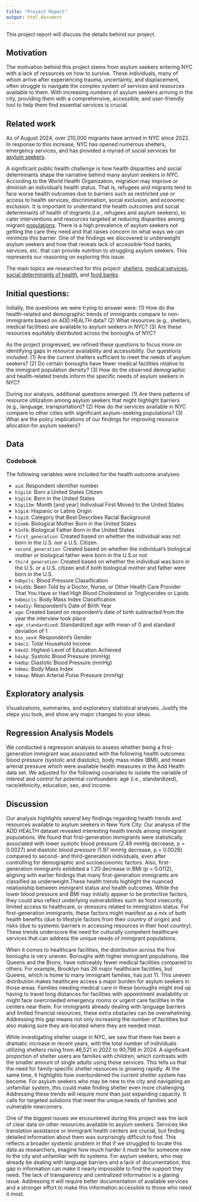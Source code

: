 ```yaml
---
title: "Project Report"
output: html_document
---
```


This project report will discuss the details behind our project. 

## Motivation

The motivation behind this project stems from asylum seekers entering NYC with a lack of resources on how to survive. These individuals, many of whom arrive after experiencing trauma, uncertainty, and displacement, often struggle to navigate the complex system of services and resources available to them. With increasing numbers of asylum seekers arriving in the city, providing them with a comprehensive, accessible, and user-friendly tool to help them find essential services is crucial.


## Related work

As of August 2024, over 210,000 migrants have arrived in NYC since 2022. In response to this increase, NYC has opened numerous shelters, emergency services, and has provided a myriad of social services for [asylum seekers](https://www.nytimes.com/article/nyc-migrant-crisis-explained.html). 

A significant public health challenge is how health disparities and social determinants shape the narrative behind many asylum seekers in NYC. According to the World Health Organization, migration may improve or diminish an individual's health status. That is, refugees and migrants tend to face worse health outcomes due to barriers such as restricted use or access to health services, discrimination, social exclusion, and economic exclusion. It is important to understand the health outcomes and social determinants of health of migrants (i.e., refugees and asylum seekers), to cater interventions and resources targeted at reducing disparities among migrant [populations](https://www.who.int/news-room/fact-sheets/detail/refugee-and-migrant-health). There is a high prevalence of asylum seekers not getting the care they need and that raises concern on what ways we can minimize this barrier. One of the findings we discovered is underweight asylum seekers and how that reveals lack of accessible food banks, services, etc. that can provide nutrition to struggling asylum seekers. This represents our reasoning on exploring this issue. 

The main topics we researched for this project: [shelters](https://citylimits.org/nyc-shelter-count/#:~:text=The%20new%20report%2C%20Local%20Law,city%20standardizes%20their%20reporting%20format.), [medical services](https://data.cityofnewyork.us/Health/Hospitals/833h-xwsx), [social determinants of health](https://dataverse.unc.edu/dataverse/addhealth), and [food banks](https://github.com/NewYorkCityCouncil/food_insecurity/tree/main?tab=readme-ov-file).  


## Initial questions: 

Initially, the questions we were trying to answer were: 
(1)	How do the health-related and demographic trends of immigrants compare to non-immigrants based on ADD HEALTH data?
(2)	What resources (e.g., shelters, medical facilities) are available to asylum seekers in NYC?
(3)	Are these resources equitably distributed across the boroughs of NYC?

As the project progressed, we refined these questions to focus more on identifying gaps in resource availability and accessibility. Our questions included: 
(1)	Are the current shelters sufficient to meet the needs of asylum seekers?
(2)	Do certain boroughs have fewer medical facilities relative to the immigrant population density?
(3)	How do the observed demographic and health-related trends inform the specific needs of asylum seekers in NYC?

During our analysis, additional questions emerged:
(1)	Are there patterns of resource utilization among asylum seekers that might highlight barriers (e.g., language, transportation)?
(2)	How do the services available in NYC compare to other cities with significant asylum-seeking populations?
(3)	What are the policy implications of our findings for improving resource allocation for asylum seekers?


## Data

### Codebook 

The following variables were included for the health outcome analyses:

- `aid`: Respondent identifier number
- `h1gi14`: Born a United States Citizen
- `h1gi14`: Born in the United States
- `h1gi13m`: Month [and year] Individual First Moved to the United States
- `h1gi4`: Hispanic or Latino Origin
- `h1gi8`: Category that Best Describes Racial Background
- `h1nm6`: Biological Mother Born in the United States
- `h1nf6`: Biological Father Born in the United States
- `first_generation`: Created based on whether the individual was not born in the U.S. nor a U.S. Citizen
- `second_generation`: Created based on whether the individual's biological mother or biological father were born in the U.S.or not
- `third_generation`: Created based on whether the individual was born in the U.S. or a U.S. citizen and if both biological mother and father were born in the U.S.
- `h4bpcls`: Blood Pressure Classification
- `h4id5b`: Been Told by a Doctor, Nurse, or Other Health Care Provider That You Have or Had High Blood Cholesterol or Triglycerides or Lipids
- `h4bmicls`: Body Mass Index Classification
- `h4od1y`: Respondent's Date of Birth Year
- `age`: Created based on respondent's date of birth subtracted from the year the interview took place
- `age_standardized`: Standardized age with mean of 0 and standard deviation of 1
- `bio_sex4`: Respondent's Gender
- `h4ec1`: Total Household Income
- `h4ed2`: Highest Level of Education Achieved
- `h4sbp`: Systolic Blood Pressure (mmHg)
- `h4dbp`: Diastolic Blood Pressure (mmHg)
- `h4bmi`: Body Mass Index
- `h4map`: Mean Arterial Pulse Pressure (mmHg)




## Exploratory analysis

Visualizations, summaries, and exploratory statistical analyses. Justify the steps you took, and show any major changes to your ideas.

## Regression Analysis Models

We conducted a regression analysis to assess whether being a first-generation immigrant was associated with the following health outcomes: blood pressure (systolic and diastolic), body mass index (BMI), and mean arterial pressure which were available health measures in the Add Health data set. We adjusted for the following covariates to isolate the variable of interest and control for potential confounders: age (i.e., standardized), race/ethnicity, education, sex, and income. 

## Discussion

Our analysis highlights several key findings regarding health trends and resources available to asylum seekers in New York City. Our analysis of the ADD HEALTH dataset revealed interesting health trends among immigrant populations. We found that first-generation immigrants were statistically associated with lower systolic blood pressure (2.49 mmHg decrease, p = 0.0027) and diastolic blood pressure (1.97 mmHg decrease, p = 0.0026) compared to second- and third-generation individuals, even after controlling for demographic and socioeconomic factors. Also, first-generation immigrants exhibited a 1.20 decrease in BMI (p = 0.0112), aligning with earlier findings that many first-generation immigrants are classified as underweight.These health trends highlight the nuanced relationship between immigrant status and health outcomes. While the lower blood pressure and BMI may initially appear to be protective factors, they could also reflect underlying vulnerabilities such as food insecurity, limited access to healthcare, or stressors related to immigration status. For first-generation immigrants, these factors might manifest as a mix of both health benefits (due to lifestyle factors from their country of origin) and risks (due to systemic barriers in accessing resources in their host country). These trends underscore the need for culturally competent healthcare services that can address the unique needs of immigrant populations.

When it comes to healthcare facilities, the distribution across the five boroughs is very uneven. Boroughs with higher immigrant populations, like Queens and the Bronx, have noticeably fewer medical facilities compared to others. For example, Brooklyn has 26 major healthcare facilities, but Queens, which is home to many immigrant families, has just 11. This uneven distribution makes healthcare access a major burden for asylum seekers in those areas. Families needing medical care in these boroughs might end up having to travel long distances for facilities with appointment availability or might face overcrowded emergency rooms or urgent care facilities in the centers near them. For immigrants already dealing with language barriers and limited financial resources, these extra obstacles can be overwhelming. Addressing this gap means not only increasing the number of facilities but also making sure they are located where they are needed most.

While investigating shelter usage in NYC, we saw that there has been a dramatic increase in recent years, with the total number of individuals utilizing shelters rising from 46,521 in 2022 to 90,798 in 2024. A significant proportion of shelter users are families with children, which contrasts with the smaller amount of single adults using these services. This tells us that the need for family-specific shelter resources is growing rapidly. At the same time, it highlights how overburdened the current shelter system has become. For asylum seekers who may be new to the city and navigating an unfamiliar system, this could make finding shelter even more challenging. Addressing these trends will require more than just expanding capacity. It calls for targeted solutions that meet the unique needs of families and vulnerable newcomers.

One of the biggest issues we encountered during this project was the lack of clear data on other resources available to asylum seekers. Services like translation assistance or immigrant health centers are crucial, but finding detailed information about them was surprisingly difficult to find. This reflects a broader systemic problem in that  if we struggled to locate this data as researchers, imagine how much harder it must be for someone new to the city and unfamiliar with its systems. For asylum seekers, who may already be dealing with language barriers and a lack of documentation, this gap in information can make it nearly impossible to find the support they need. The lack of transparency and centralized information is a glaring issue. Addressing it will require better documentation of available services and a stronger effort to make this information accessible to those who need it most.


